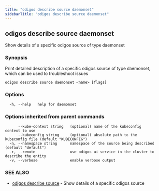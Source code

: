 ```yaml
---
title: "odigos describe source daemonset"
sidebarTitle: "odigos describe source daemonset"
---
```

## odigos describe source daemonset

Show details of a specific odigos source of type daemonset

### Synopsis

Print detailed description of a specific odigos source of type daemonset, which can be used to troubleshoot issues

```
odigos describe source daemonset <name> [flags]
```

### Options

```
  -h, --help   help for daemonset
```

### Options inherited from parent commands

```
      --kube-context string   (optional) name of the kubeconfig context to use
      --kubeconfig string     (optional) absolute path to the kubeconfig file (default "KUBECONFIG")
  -n, --namespace string      namespace of the source being described (default "default")
  -r, --remote                use odigos ui service in the cluster to describe the entity
  -v, --verbose               enable verbose output
```

### SEE ALSO

* [odigos describe source](/cli/odigos_describe_source)	 - Show details of a specific odigos source
